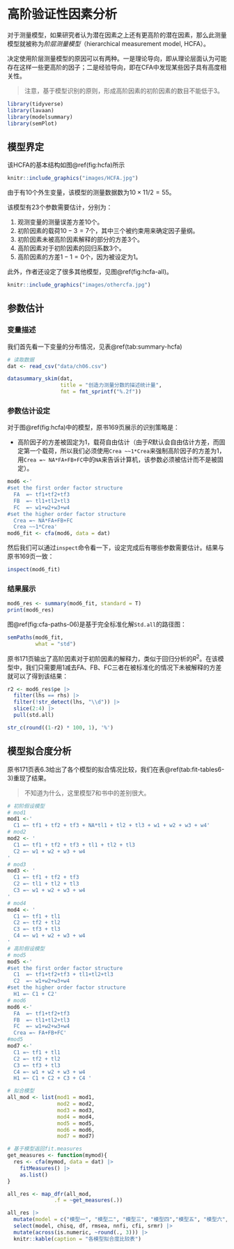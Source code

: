 # 高阶验证性因素分析

对于测量模型，如果研究者认为潜在因素之上还有更高阶的潜在因素，那么此测量模型就被称为*阶层测量模型*（hierarchical measurement model, HCFA）。

决定使用阶层测量模型的原因可以有两种。一是理论导向，即从理论层面认为可能存在这样一些更高阶的因子；二是经验导向，即在CFA中发现某些因子具有高度相关性。

> 注意，基于模型识别的原则，形成高阶因素的初阶因素的数目不能低于$3$。

```r
library(tidyverse)
library(lavaan)
library(modelsummary)
library(semPlot)
```

## 模型界定

该HCFA的基本结构如图\@ref(fig:hcfa)所示

```r
knitr::include_graphics("images/HCFA.jpg")
```

由于有$10$个外生变量，该模型的测量数据数为$10 \times11 / 2 = 55$。

该模型有23个参数需要估计，分别为：

1. 观测变量的测量误差方差$10$个。
2. 初阶因素的载荷$10 - 3 = 7$个，其中三个被约束用来确定因子量纲。
3. 初阶因素未被高阶因素解释的部分的方差$3$个。
4. 高阶因素对于初阶因素的回归系数$3$个。
5. 高阶因素的方差$1-1=0$个，因为被设定为1。

此外，作者还设定了很多其他模型，见图\@ref(fig:hcfa-all)。

```r
knitr::include_graphics("images/othercfa.jpg")
```


## 参数估计

### 变量描述

我们首先看一下变量的分布情况，见表\@ref(tab:summary-hcfa)

```r
# 读取数据
dat <- read_csv("data/ch06.csv")

datasummary_skim(dat,
                 title = "创造力测量分数的描述统计量",
                 fmt = fmt_sprintf("%.2f"))
```

### 参数估计设定

对于图\@ref(fig:hcfa)中的模型，原书169页展示的识别策略是：

- 高阶因子的方差被固定为1，载荷自由估计（由于$R$默认会自由估计方差，而固定第一个载荷，所以我们必须使用`Crea ~~1*Crea`来强制高阶因子的方差为1，用`Crea =~ NA*FA+FB+FC`中的`NA`来告诉计算机，该参数必须被估计而不是被固定）。

```r
mod6 <-' 
#set the first order factor structure
  FA  =~ tf1+tf2+tf3
  FB  =~ tl1+tl2+tl3
  FC  =~ w1+w2+w3+w4
#set the higher order factor structure
  Crea =~ NA*FA+FB+FC
  Crea ~~1*Crea'
mod6_fit <- cfa(mod6, data = dat)
```

然后我们可以通过`inspect`命令看一下，设定完成后有哪些参数需要估计。结果与原书169页一致：

```r
inspect(mod6_fit)
```

### 结果展示

```r
mod6_res <- summary(mod6_fit, standard = T)
print(mod6_res)
```

图\@ref(fig:cfa-paths-06)是基于完全标准化解`Std.all`的路径图：

```r
semPaths(mod6_fit, 
         what = "std") 
```

原书171页输出了高阶因素对于初阶因素的解释力，类似于回归分析的$R^2$。在该模型中，我们只需要用$1$减去FA、FB、FC三者在被标准化的情况下未被解释的方差就可以了得到该结果：

```r
r2 <- mod6_res$pe |>
  filter(lhs == rhs) |>
  filter(!str_detect(lhs, "\\d")) |>
  slice(2:4) |>
  pull(std.all)

str_c(round((1-r2) * 100, 1), '%')
```

## 模型拟合度分析

原书171页表6.3给出了各个模型的拟合情况比较，我们在表\@ref(tab:fit-tables6-3)重现了结果。

> 不知道为什么，这里模型7和书中的差别很大。

```r
# 初阶假设模型
# mod1
mod1 <-' 
  C1 =~ tf1 + tf2 + tf3 + NA*tl1 + tl2 + tl3 + w1 + w2 + w3 + w4'
# mod2
mod2 <- '
  C1 =~ tf1 + tf2 + tf3 + tl1 + tl2 + tl3
  C2 =~ w1 + w2 + w3 + w4
'
# mod3
mod3 <- '
  C1 =~ tf1 + tf2 + tf3
  C2 =~ tl1 + tl2 + tl3 
  C3 =~ w1 + w2 + w3 + w4
'
# mod4
mod4 <- '
  C1 =~ tf1 + tl1
  C2 =~ tf2 + tl2
  C3 =~ tf3 + tl3
  C4 =~ w1 + w2 + w3 + w4
'
# 高阶假设模型
# mod5
mod5 <-' 
#set the first order factor structure
  C1  =~ tf1+tf2+tf3 + tl1+tl2+tl3
  C2  =~ w1+w2+w3+w4
#set the higher order factor structure
  H1 =~ C1 + C2'
# mod6
mod6 <-' 
  FA  =~ tf1+tf2+tf3
  FB  =~ tl1+tl2+tl3
  FC  =~ w1+w2+w3+w4
  Crea =~ FA+FB+FC'
#mod5
mod7 <-' 
  C1 =~ tf1 + tl1
  C2 =~ tf2 + tl2
  C3 =~ tf3 + tl3
  C4 =~ w1 + w2 + w3 + w4
  H1 =~ C1 + C2 + C3 + C4 '

# 拟合模型
all_mod <- list(mod1 = mod1, 
                mod2 = mod2,
                mod3 = mod3,
                mod4 = mod4,
                mod5 = mod5,
                mod6 = mod6,
                mod7 = mod7)

# 基于模型返回fit.measures
get_measures <- function(mymod){
  res <- cfa(mymod, data = dat) |>
    fitMeasures() |>
    as.list()
}

all_res <- map_dfr(all_mod,
               .f = ~get_measures(.))

all_res |>
  mutate(model = c("模型一", "模型二", "模型三", "模型四","模型五", "模型六", "模型七")) |>
  select(model, chisq, df, rmsea, nnfi, cfi, srmr) |>
  mutate(across(is.numeric, ~round(., 3))) |>
  knitr::kable(caption = "各模型拟合度比较表")
```











